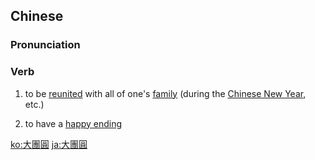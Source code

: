 {{also|大団円}}
==Chinese==
{{zh-forms|s=大团圆|type=12}}

===Pronunciation===
{{zh-pron
|m=dàtuányuán
|c=daai6 tyun4 jyun4
|mn=tōa-thoân-oân
|cat=v
}}

===Verb===
{{zh-verb}}

# to be [[reunited]] with all of one's [[family]] (during the [[Chinese New Year]], etc.)
# {{lb|zh|figurative|of a movie, play, TV series, etc.}} to have a [[happy ending]]

[[ko:大團圓]]
[[ja:大團圓]]